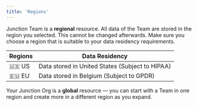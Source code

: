 ```yaml
---
title: 'Regions'
---
```


Junction Team is a **regional** resource. All data of the Team are stored in the region you selected. This
cannot be changed afterwards. Make sure you choose a region that is suitable to your data residency requirements.

| Regions | Data Residency                                     |
| ------- | -------------------------------------------------- |
| 🇺🇸 US      | Data stored in United States (Subject to HIPAA) |
| 🇪🇺 EU      | Data stored in Belgium (Subject to GPDR)        |

Your Junction Org is a **global** resource — you can start with a Team in one region and create more in a different
region as you expand.